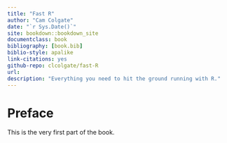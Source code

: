 ```yaml
--- 
title: "Fast R"
author: "Cam Colgate"
date: "`r Sys.Date()`"
site: bookdown::bookdown_site
documentclass: book
bibliography: [book.bib]
biblio-style: apalike
link-citations: yes
github-repo: clcolgate/fast-R
url:
description: "Everything you need to hit the ground running with R."
---
```


# Preface {-}

This is the very first part of the book.
